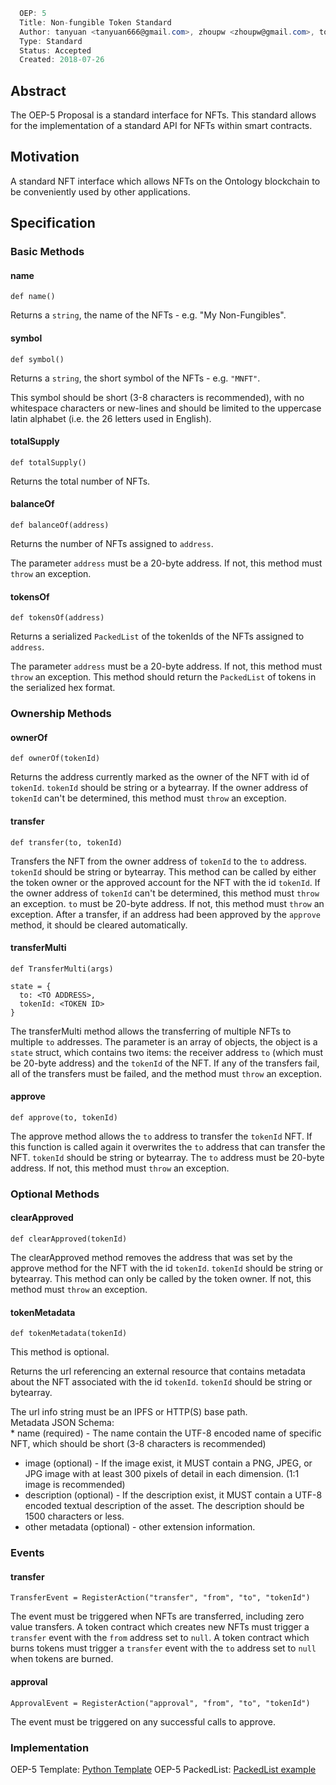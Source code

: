 <source lang="csharp">
  OEP: 5
  Title: Non-fungible Token Standard
  Author: tanyuan <tanyuan666@gmail.com>, zhoupw <zhoupw@gmail.com>, tonyclarking<tonyclarking@gmail.com>, blckchan<1258176714@qq.com>
  Type: Standard
  Status: Accepted
  Created: 2018-07-26
</source>

==Abstract==

The OEP-5 Proposal is a standard interface for NFTs.
This standard allows for the implementation of a standard API for NFTs within smart contracts.

==Motivation==

A standard NFT interface which allows NFTs on the Ontology blockchain to be conveniently used by other applications.

==Specification==

===Basic Methods===

====name====

<pre>
def name()
</pre>

Returns a <code>string</code>, the name of the NFTs - e.g. "My Non-Fungibles".

====symbol====

<pre>
def symbol()
</pre>

Returns a <code>string</code>, the short symbol of the NFTs - e.g. <code>"MNFT"</code>.

This symbol should be short (3-8 characters is recommended), with no whitespace characters or new-lines and should be limited to the uppercase latin alphabet (i.e. the 26 letters used in English).

====totalSupply====

<pre>
def totalSupply()
</pre>

Returns the total number of NFTs.

====balanceOf====

<pre>
def balanceOf(address)
</pre>

Returns the number of NFTs assigned to <code>address</code>.

The parameter <code>address</code> must be a 20-byte address.
If not, this method must <code>throw</code> an exception.

====tokensOf====

<pre>
def tokensOf(address)
</pre>

Returns a serialized <code>PackedList</code> of the tokenIds of the NFTs assigned to <code>address</code>.

The parameter <code>address</code> must be a 20-byte address.
If not, this method must <code>throw</code> an exception.
This method should return the <code>PackedList</code> of tokens in the serialized hex format.

===Ownership Methods===

==== ownerOf====

<pre>
def ownerOf(tokenId)
</pre>

Returns the address currently marked as the owner of the NFT with id of <code>tokenId</code>.
<code>tokenId</code> should be string or a bytearray.
If the owner address of <code>tokenId</code> can't be determined, this method must <code>throw</code> an exception.

====transfer====

<pre>
def transfer(to, tokenId)
</pre>

Transfers the NFT from the owner address of <code>tokenId</code> to the <code>to</code> address.
<code>tokenId</code> should be string or bytearray.
This method can be called by either the token owner or the approved account for the NFT with the id <code>tokenId</code>.
If the owner address of <code>tokenId</code> can't be determined, this method must <code>throw</code> an exception.
<code>to</code> must be 20-byte address. If not, this method must <code>throw</code> an exception.
After a transfer, if an address had been approved by the <code>approve</code> method, it should be cleared automatically.

====transferMulti====

<pre>
def TransferMulti(args)

state = {
  to: <TO ADDRESS>,
  tokenId: <TOKEN ID>
}
</pre>

The transferMulti method allows the transferring of multiple NFTs to multiple <code>to</code> addresses.
The parameter is an array of objects, the object is a <code>state</code> struct, which contains two items: the receiver address <code>to</code> (which must be 20-byte address) and the <code>tokenId</code> of the NFT.
If any of the transfers fail, all of the transfers must be failed, and the method must <code>throw</code> an exception.


====approve====

<pre>
def approve(to, tokenId)
</pre>


The approve method allows the <code>to</code> address to transfer the <code>tokenId</code> NFT.
If this function is called again it overwrites the <code>to</code> address that can transfer the NFT.
<code>tokenId</code> should be string or bytearray.
The <code>to</code> address must be 20-byte address.
If not, this method must <code>throw</code> an exception.

===Optional Methods===

====clearApproved====

<pre>
def clearApproved(tokenId)
</pre>

The clearApproved method removes the address that was set by the approve method for the NFT with the id <code>tokenId</code>.
<code>tokenId</code> should be string or bytearray.
This method can only be called by the token owner.
If not, this method must <code>throw</code> an exception.

====tokenMetadata====

<pre>
def tokenMetadata(tokenId)
</pre>

This method is optional.

Returns the url referencing an external resource that contains metadata about the NFT associated with the id <code>tokenId</code>.
<code>tokenId</code> should be string or bytearray.

The url info string must be an IPFS or HTTP(S) base path.<br/>
Metadata JSON Schema:<br/>
* name (required) - The name contain the UTF-8 encoded name of specific NFT, which should be short (3-8 characters is recommended)
* image (optional) - If the image exist, it MUST contain a PNG, JPEG, or JPG image with at least 300 pixels of detail in each dimension. (1:1 image is recommended)
* description (optional) - If the description exist, it MUST contain a UTF-8 encoded textual description of the asset. The description should be 1500 characters or less.
* other metadata (optional) - other extension information.

===Events===

====transfer====

<pre>
TransferEvent = RegisterAction("transfer", "from", "to", "tokenId")
</pre>

The event must be triggered when NFTs are transferred, including zero value transfers.
A token contract which creates new NFTs must trigger a <code>transfer</code> event with the <code>from</code> address set to <code>null</code>.
A token contract which burns tokens must trigger a <code>transfer</code> event with the <code>to</code> address set to <code>null</code> when tokens are burned.

====approval====

<pre>
ApprovalEvent = RegisterAction("approval", "from", "to", "tokenId")
</pre>

The event must be triggered on any successful calls to approve.

===Implementation===

OEP-5 Template: [[https://github.com/ONT-Avocados/python-template/blob/master/OEP5Sample/OEP5Sample_compiler2.0.py | Python Template]]
OEP-5 PackedList: [[https://github.com/WyattMufson/OEP5-PackedList/blob/master/packed.py | PackedList example]]

